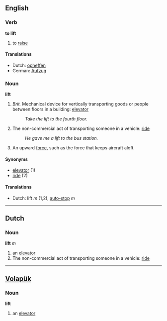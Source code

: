 ==English==
=== Verb ===
'''to lift'''

# to [[raise]] 

====Translations====
*Dutch: [[opheffen]]
*German: [[Aufzug]]

=== Noun ===
'''lift'''

# ''Brit.'' Mechanical device for vertically transporting goods or people between floors in a building: [[elevator]] 
#:''Take the lift to the fourth floor.''
# The non-commercial act of transporting someone in a vehicle: [[ride]]
#:''He gave me a lift to the bus station.''
# An upward [[force]], such as the force that keeps aircraft aloft.

====Synonyms====
*[[elevator]] (1)
*[[ride]] (2)

====Translations====
*Dutch: lift ''m'' (1,2), [[auto-stop]] ''m''

----

== Dutch == 
=== Noun === 
'''lift''' ''m''

# an [[elevator]]
# The non-commercial act of transporting someone in a vehicle: [[ride]]

----

== [[Volapük]] == 
=== Noun === 
'''lift'''

# an [[elevator]]